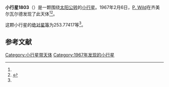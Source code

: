 {{Infobox planet
| bgcolour = #FFFFC0
| name = 1803 Zwicky
| symbol = 
| image = 
| caption = 
| discovery = yes
| discovery_ref = 
| discoverer = [[P._Wild|P. Wild]]
| discovery_site = [[齐美尔瓦尔德|齐美尔瓦尔德]] 
| discovered = 1967年2月6日
| designations = yes
| mp_name = 
| named_after = 
| alt_names = 1967 CA/ 1931 DL
| mp_category = [[主带小行星|主带小行星]]
| orbit_ref = <ref name="a">[http://ssd.jpl.nasa.gov/sbdb.cgi?sstr=1803 1803 Zwicky] {{Wayback|url=http://ssd.jpl.nasa.gov/sbdb.cgi?sstr=1803 |date=20201121113320 }}，小行星數據庫瀏覽器（JPL Small-Body Database Browser）－[[美国国家航空航天局|美国国家航空航天局]]喷气推进实验室</ref>
| epoch = 2456400.5 (2013年4月18日更新)
| aphelion = {{convert|2.9318830|AU|km|3|abbr=on|lk=out}}
| perihelion = {{convert|1.7691656|AU|km|3|abbr=on}}
| semimajor = {{convert|2.3505243|AU|km|3|abbr=on}}
| eccentricity = 0.2473315
| period = 1316.271722 [[日|日]]<br />3.6[[儒略年|儒略年]]
| avg_speed = 
| inclination = 21.54629
| asc_node = 337.31615
| mean_anomaly = 
| arg_peri = 253.77417
| satellites = 
| physical_characteristics = yes
| dimensions = 
| mass = 
| density = 
| surface_grav = 
| escape_velocity = 
| sidereal_day = 
| axial_tilt = 
| pole_ecliptic_lat = 
| pole_ecliptic_lon = 
| albedo = 
| temperatures= 
| temp_name1 = 
| mean_temp_1 = 
| max_temp_1 = 
| temp_name2 = 
| max_temp_2 = 
| spectral_type = 
| abs_magnitude = 253.77417
}}

'''小行星1803'''（{{lang-en|1803 Zwicky}}）是一颗围绕[[太阳|太阳]][[公转|公转]]的[[小行星|小行星]]。1967年2月6日，[[P._Wild|P. Wild]]在齐美尔瓦尔德发现了此天体<ref name="a" /><ref>{{cite news|title=小行星列表|url=http://cfa-www.harvard.edu/iau/lists/NumberedMPs.txt|accessdate=2013-07-08|newspaper=哈佛大学|archive-date=2008-05-17|archive-url=https://web.archive.org/web/20080517010638/http://cfa-www.harvard.edu/iau/lists/NumberedMPs.txt|dead-url=no}}</ref>。

这颗小行星的[[绝对星等|绝对星等]]为253.77417等<ref name="a" />。

==参考文献==
{{reflist}}
{{Minor Planet Number|[[小行星1802|小行星1802]]|[[小行星1804|小行星1804]]}}

{{小天体}}

[[Category:小行星带天体|Category:小行星带天体]]
[[Category:1967年发现的小行星|Category:1967年发现的小行星]]

{{asteroid-stub}}
